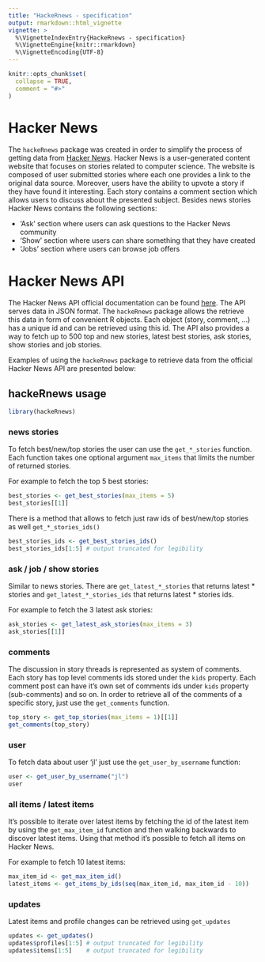 ```yaml
---
title: "HackeRnews - specification"
output: rmarkdown::html_vignette
vignette: >
  %\VignetteIndexEntry{HackeRnews - specification}
  %\VignetteEngine{knitr::rmarkdown}
  %\VignetteEncoding{UTF-8}
---
```


```r
knitr::opts_chunk$set(
  collapse = TRUE,
  comment = "#>"
)
```
# Hacker News

  The `hackeRnews` package was created in order to simplify the process of getting data from [Hacker News](https://news.ycombinator.com/news). Hacker News is a user-generated content website that focuses on stories related to computer science. The website is composed of user submitted stories where each one provides a link to the original data source. Moreover, users have the ability to upvote a story if they have found it interesting. Each story contains a comment section which allows users to discuss about the presented subject. Besides news stories Hacker News contains the following sections:

- 'Ask' section where users can ask questions to the Hacker News community
- 'Show' section where users can share something that they have created
- 'Jobs' section where users can browse job offers

# Hacker News API

The Hacker News API official documentation can be found [here](https://github.com/HackerNews/API). The API serves data in JSON format. The `hackeRnews` package allows the retrieve this data in form of convenient R objects. Each object (story, comment, ...) has a unique id and can be retrieved using this id. The API also provides a way to fetch up to 500 top and new stories, latest best stories, ask stories, show stories and job stories. 

Examples of using the `hackeRnews` package to retrieve data from the official Hacker News API are presented below:

## hackeRnews usage

```r
library(hackeRnews)
```

### news stories

To fetch best/new/top stories the user can use the `get_*_stories` function. Each function takes one optional argument `max_items` that limits the number of returned stories. 

For example to fetch the top 5 best stories:

```r
best_stories <- get_best_stories(max_items = 5)
best_stories[[1]]
```

There is a method that allows to fetch just raw ids of best/new/top stories as well `get_*_stories_ids()`

```r
best_stories_ids <- get_best_stories_ids()
best_stories_ids[1:5] # output truncated for legibility
```

### ask / job / show stories

Similar to news stories. There are `get_latest_*_stories` that returns latest * stories and  `get_latest_*_stories_ids` that returns latest * stories ids.

For example to fetch the 3 latest ask stories:

```r
ask_stories <- get_latest_ask_stories(max_items = 3)
ask_stories[[1]]
```


### comments
The discussion in story threads is represented as system of comments. Each story has top level comments ids stored under the `kids` property. Each comment post can have it's own set of comments ids under `kids` property (sub-comments) and so on. In order to retrieve all of the comments of a specific story, just use the `get_comments` function.

```r
top_story <- get_top_stories(max_items = 1)[[1]]
get_comments(top_story)
```

### user

To fetch data about user 'jl' just use the `get_user_by_username` function:

```r
user <- get_user_by_username("jl")
user
```

### all items / latest items

It's possible to iterate over latest items by fetching the id of the latest item by using the `get_max_item_id` function and then walking backwards to discover latest items. Using that method it's possible to fetch all items on Hacker News.

For example to fetch 10 latest items:

```r
max_item_id <- get_max_item_id()
latest_items <- get_items_by_ids(seq(max_item_id, max_item_id - 10))
```

### updates

Latest items and profile changes can be retrieved using `get_updates`

```r
updates <- get_updates()
updates$profiles[1:5] # output truncated for legibility
updates$items[1:5]    # output truncated for legibility
```

